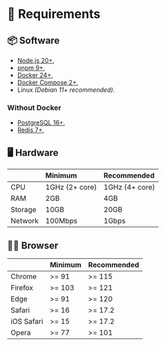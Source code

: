 # 🛂 Requirements

## 📦 Software

- [Node.js 20+](https://nodejs.org/),
- [pnpm 9+](https://pnpm.io/),
- [Docker 24+](https://www.docker.com/),
- [Docker Compose 2+](https://docs.docker.com/compose/),
- Linux _(Debian 11+ recommended)_.

### Without Docker

- [PostgreSQL 16+](https://www.postgresql.org/),
- [Redis 7+](https://redis.io/),

## 🖥️ Hardware

|         | Minimum        | Recommended    |
| :------ | :------------- | :------------- |
| CPU     | 1GHz (2+ core) | 1GHz (4+ core) |
| RAM     | 2GB            | 4GB            |
| Storage | 10GB           | 20GB           |
| Network | 100Mbps        | 1Gbps          |

## 🧑‍💻 Browser

|            | Minimum | Recommended |
| :--------- | :------ | :---------- |
| Chrome     | >= 91   | >= 115      |
| Firefox    | >= 103  | >= 121      |
| Edge       | >= 91   | >= 120      |
| Safari     | >= 16   | >= 17.2     |
| iOS Safari | >= 15   | >= 17.2     |
| Opera      | >= 77   | >= 101      |
